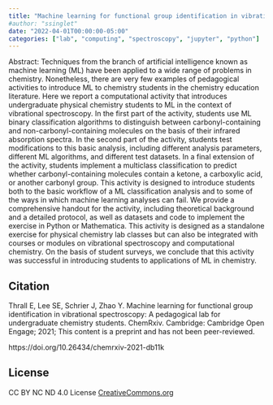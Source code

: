 ```yaml
---
title: "Machine learning for functional group identification in vibrational spectroscopy: A pedagogical lab for undergraduate chemistry students"
#author: "ssinglet"
date: "2022-04-01T00:00:00-05:00"
categories: ["lab", "computing", "spectroscopy", "jupyter", "python"]
---
```


Abstract: Techniques from the branch of artificial intelligence known as machine
learning (ML) have been applied to a wide range of problems in
chemistry. Nonetheless, there are very few examples of pedagogical
activities to introduce ML to chemistry students in the chemistry
education literature. Here we report a computational activity that
introduces undergraduate physical chemistry students to ML in the
context of vibrational spectroscopy. In the first part of the
activity, students use ML binary classification algorithms to
distinguish between carbonyl-containing and non-carbonyl-containing
molecules on the basis of their infrared absorption spectra. In the
second part of the activity, students test modifications to this basic
analysis, including different analysis parameters, different ML
algorithms, and different test datasets. In a final extension of the
activity, students implement a multiclass classification to predict
whether carbonyl-containing molecules contain a ketone, a carboxylic
acid, or another carbonyl group. This activity is designed to
introduce students both to the basic workflow of a ML classification
analysis and to some of the ways in which machine learning analyses
can fail. We provide a comprehensive handout for the activity,
including theoretical background and a detailed protocol, as well as
datasets and code to implement the exercise in Python or
Mathematica. This activity is designed as a standalone exercise for
physical chemistry lab classes but can also be integrated with courses
or modules on vibrational spectroscopy and computational chemistry. On
the basis of student surveys, we conclude that this activity was
successful in introducing students to applications of ML in chemistry.


## Citation {#citation}

Thrall E, Lee SE, Schrier J, Zhao Y. Machine learning for functional group identification in vibrational spectroscopy: A pedagogical lab for undergraduate chemistry students. ChemRxiv. Cambridge: Cambridge Open Engage; 2021;  This content is a preprint and has not been peer-reviewed.

https://doi.org/10.26434/chemrxiv-2021-db11k


## License {#license}

CC BY NC ND 4.0 License [CreativeCommons.org](https://creativecommons.org/licenses/by-nc-nd/4.0/)